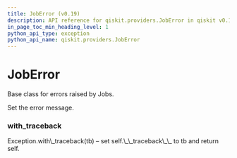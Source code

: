 ```yaml
---
title: JobError (v0.19)
description: API reference for qiskit.providers.JobError in qiskit v0.19
in_page_toc_min_heading_level: 1
python_api_type: exception
python_api_name: qiskit.providers.JobError
---
```


# JobError

<Class id="qiskit.providers.JobError" isDedicatedPage={true} github="https://github.com/qiskit/qiskit/tree/stable/0.14/qiskit/providers/exceptions.py" signature="JobError(*message)" modifiers="exception">
  Base class for errors raised by Jobs.

  Set the error message.

  ### with\_traceback

  <Function id="qiskit.providers.JobError.with_traceback" signature="with_traceback()">
    Exception.with\_traceback(tb) – set self.\_\_traceback\_\_ to tb and return self.
  </Function>
</Class>

